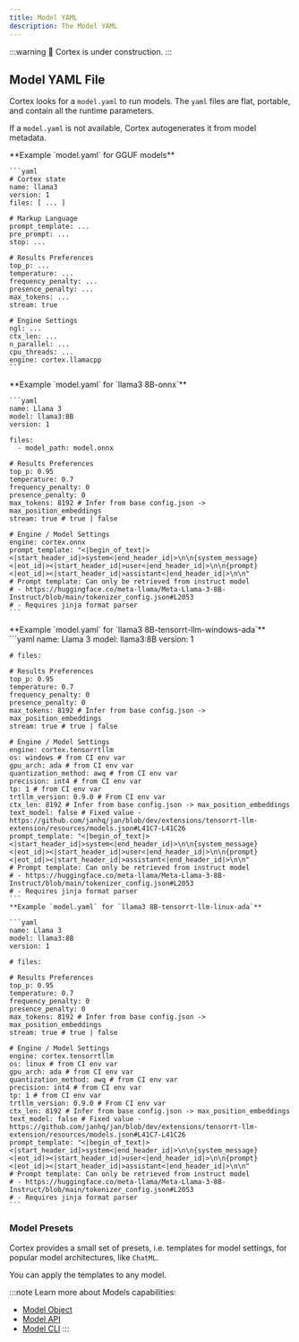 ```yaml
---
title: Model YAML
description: The Model YAML
---
```



:::warning
🚧 Cortex is under construction.
:::

## Model YAML File

Cortex looks for a `model.yaml` to run models. The `yaml` files are flat, portable, and contain all the runtime parameters.

If a `model.yaml` is not available, Cortex autogenerates it from model metadata.

<Tabs>
  <TabItem  value="GGUF" label="GGUF" default>
    **Example `model.yaml` for GGUF models**

    ```yaml
    # Cortex state
    name: llama3
    version: 1
    files: [ ... ]

    # Markup Language
    prompt_template: ...
    pre_prompt: ...
    stop: ...

    # Results Preferences
    top_p: ...
    temperature: ...
    frequency_penalty: ...
    presence_penalty: ...
    max_tokens: ...
    stream: true

    # Engine Settings
    ngl: ...
    ctx_len: ...
    n_parallel: ...
    cpu_threads: ...
    engine: cortex.llamacpp 
    ```
  </TabItem>
  <TabItem value="ONNX" label="ONNX">
    **Example `model.yaml` for `llama3 8B-onnx`**

    ```yaml
    name: Llama 3
    model: llama3:8B
    version: 1

    files:
      - model_path: model.onnx

    # Results Preferences
    top_p: 0.95
    temperature: 0.7
    frequency_penalty: 0
    presence_penalty: 0
    max_tokens: 8192 # Infer from base config.json -> max_position_embeddings
    stream: true # true | false

    # Engine / Model Settings
    engine: cortex.onnx
    prompt_template: "<|begin_of_text|><|start_header_id|>system<|end_header_id|>\n\n{system_message}<|eot_id|><|start_header_id|>user<|end_header_id|>\n\n{prompt}<|eot_id|><|start_header_id|>assistant<|end_header_id|>\n\n"
    # Prompt template: Can only be retrieved from instruct model
    # - https://huggingface.co/meta-llama/Meta-Llama-3-8B-Instruct/blob/main/tokenizer_config.json#L2053
    # - Requires jinja format parser
    ```

  </TabItem>
  <TabItem value="TensorRT-LLM" label="TensorRT-LLM">
  **Example `model.yaml` for `llama3 8B-tensorrt-llm-windows-ada`**
  ```yaml
    name: Llama 3
    model: llama3:8B
    version: 1

    # files:

    # Results Preferences
    top_p: 0.95
    temperature: 0.7
    frequency_penalty: 0
    presence_penalty: 0
    max_tokens: 8192 # Infer from base config.json -> max_position_embeddings
    stream: true # true | false

    # Engine / Model Settings
    engine: cortex.tensorrtllm
    os: windows # from CI env var
    gpu_arch: ada # from CI env var
    quantization_method: awq # from CI env var
    precision: int4 # from CI env var
    tp: 1 # from CI env var
    trtllm_version: 0.9.0 # From CI env var
    ctx_len: 8192 # Infer from base config.json -> max_position_embeddings
    text_model: false # Fixed value - https://github.com/janhq/jan/blob/dev/extensions/tensorrt-llm-extension/resources/models.json#L41C7-L41C26
    prompt_template: "<|begin_of_text|><|start_header_id|>system<|end_header_id|>\n\n{system_message}<|eot_id|><|start_header_id|>user<|end_header_id|>\n\n{prompt}<|eot_id|><|start_header_id|>assistant<|end_header_id|>\n\n"
    # Prompt template: Can only be retrieved from instruct model
    # - https://huggingface.co/meta-llama/Meta-Llama-3-8B-Instruct/blob/main/tokenizer_config.json#L2053
    # - Requires jinja format parser
    ```
    **Example `model.yaml` for `llama3 8B-tensorrt-llm-linux-ada`**
    
    ```yaml
    name: Llama 3
    model: llama3:8B
    version: 1

    # files:

    # Results Preferences
    top_p: 0.95
    temperature: 0.7
    frequency_penalty: 0
    presence_penalty: 0
    max_tokens: 8192 # Infer from base config.json -> max_position_embeddings
    stream: true # true | false

    # Engine / Model Settings
    engine: cortex.tensorrtllm
    os: linux # from CI env var
    gpu_arch: ada # from CI env var
    quantization_method: awq # from CI env var
    precision: int4 # from CI env var
    tp: 1 # from CI env var
    trtllm_version: 0.9.0 # From CI env var
    ctx_len: 8192 # Infer from base config.json -> max_position_embeddings
    text_model: false # Fixed value - https://github.com/janhq/jan/blob/dev/extensions/tensorrt-llm-extension/resources/models.json#L41C7-L41C26
    prompt_template: "<|begin_of_text|><|start_header_id|>system<|end_header_id|>\n\n{system_message}<|eot_id|><|start_header_id|>user<|end_header_id|>\n\n{prompt}<|eot_id|><|start_header_id|>assistant<|end_header_id|>\n\n"
    # Prompt template: Can only be retrieved from instruct model
    # - https://huggingface.co/meta-llama/Meta-Llama-3-8B-Instruct/blob/main/tokenizer_config.json#L2053
    # - Requires jinja format parser
    ```
  </TabItem>
</Tabs>

### Model Presets

Cortex provides a small set of presets, i.e. templates for model settings, for popular model architectures, like `ChatML`.

You can apply the templates to any model.

:::note
Learn more about Models capabilities:
- [Model Object](/api-reference#tag/models/get/models/{id})
- [Model API](/api-reference#tag/models/post/models)
- [Model CLI](/docs/cli/models/)
:::